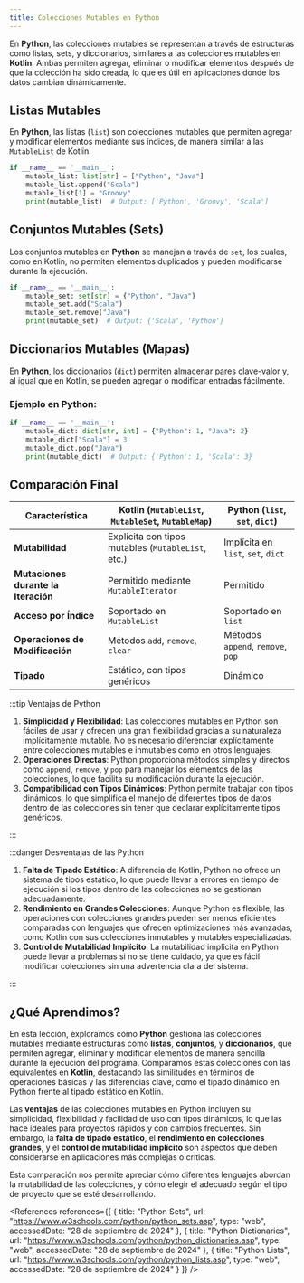 ```yaml
---
title: Colecciones Mutables en Python
---
```


<ReadingTime/>

En **Python**, las colecciones mutables se representan a través de estructuras como listas, sets, y diccionarios, similares a las colecciones mutables en **Kotlin**. Ambas permiten agregar, eliminar o modificar elementos después de que la colección ha sido creada, lo que es útil en aplicaciones donde los datos cambian dinámicamente.

## Listas Mutables

En **Python**, las listas (`list`) son colecciones mutables que permiten agregar y modificar elementos mediante sus índices, de manera similar a las `MutableList` de Kotlin.

```python
if __name__ == '__main__':
    mutable_list: list[str] = ["Python", "Java"]
    mutable_list.append("Scala")
    mutable_list[1] = "Groovy"
    print(mutable_list)  # Output: ['Python', 'Groovy', 'Scala']
```

## Conjuntos Mutables (Sets)

Los conjuntos mutables en **Python** se manejan a través de `set`, los cuales, como en Kotlin, no permiten elementos duplicados y pueden modificarse durante la ejecución.

```python
if __name__ == '__main__':
    mutable_set: set[str] = {"Python", "Java"}
    mutable_set.add("Scala")
    mutable_set.remove("Java")
    print(mutable_set)  # Output: {'Scala', 'Python'}
```

## Diccionarios Mutables (Mapas)

En **Python**, los diccionarios (`dict`) permiten almacenar pares clave-valor y, al igual que en Kotlin, se pueden agregar o modificar entradas fácilmente.

### Ejemplo en Python:

```python
if __name__ == '__main__':
    mutable_dict: dict[str, int] = {"Python": 1, "Java": 2}
    mutable_dict["Scala"] = 3
    mutable_dict.pop("Java")
    print(mutable_dict)  # Output: {'Python': 1, 'Scala': 3}
```

## Comparación Final

| **Característica**                  | **Kotlin** (`MutableList`, `MutableSet`, `MutableMap`) | **Python** (`list`, `set`, `dict`) |
|-------------------------------------|--------------------------------------------------------|------------------------------------|
| **Mutabilidad**                     | Explícita con tipos mutables (`MutableList`, etc.)     | Implícita en `list`, `set`, `dict` |
| **Mutaciones durante la Iteración** | Permitido mediante `MutableIterator`                   | Permitido                          |
| **Acceso por Índice**               | Soportado en `MutableList`                             | Soportado en `list`                |
| **Operaciones de Modificación**     | Métodos `add`, `remove`, `clear`                       | Métodos `append`, `remove`, `pop`  |
| **Tipado**                          | Estático, con tipos genéricos                          | Dinámico                           |

:::tip Ventajas de Python

1. **Simplicidad y Flexibilidad**: Las colecciones mutables en Python son fáciles de usar y ofrecen una gran flexibilidad gracias a su naturaleza implícitamente mutable. No es necesario diferenciar explícitamente entre colecciones mutables e inmutables como en otros lenguajes.
2. **Operaciones Directas**: Python proporciona métodos simples y directos como `append`, `remove`, y `pop` para manejar los elementos de las colecciones, lo que facilita su modificación durante la ejecución.
3. **Compatibilidad con Tipos Dinámicos**: Python permite trabajar con tipos dinámicos, lo que simplifica el manejo de diferentes tipos de datos dentro de las colecciones sin tener que declarar explícitamente tipos genéricos.

:::

:::danger Desventajas de las Python

1. **Falta de Tipado Estático**: A diferencia de Kotlin, Python no ofrece un sistema de tipos estático, lo que puede llevar a errores en tiempo de ejecución si los tipos dentro de las colecciones no se gestionan adecuadamente.
2. **Rendimiento en Grandes Colecciones**: Aunque Python es flexible, las operaciones con colecciones grandes pueden ser menos eficientes comparadas con lenguajes que ofrecen optimizaciones más avanzadas, como Kotlin con sus colecciones inmutables y mutables especializadas.
3. **Control de Mutabilidad Implícito**: La mutabilidad implícita en Python puede llevar a problemas si no se tiene cuidado, ya que es fácil modificar colecciones sin una advertencia clara del sistema.

:::

## ¿Qué Aprendimos?

En esta lección, exploramos cómo **Python** gestiona las colecciones mutables mediante estructuras como **listas**, **conjuntos**, y **diccionarios**, que permiten agregar, eliminar y modificar elementos de manera sencilla durante la ejecución del programa. Comparamos estas colecciones con las equivalentes en **Kotlin**, destacando las similitudes en términos de operaciones básicas y las diferencias clave, como el tipado dinámico en Python frente al tipado estático en Kotlin.

Las **ventajas** de las colecciones mutables en Python incluyen su simplicidad, flexibilidad y facilidad de uso con tipos dinámicos, lo que las hace ideales para proyectos rápidos y con cambios frecuentes. Sin embargo, la **falta de tipado estático**, el **rendimiento en colecciones grandes**, y el **control de mutabilidad implícito** son aspectos que deben considerarse en aplicaciones más complejas o críticas.

Esta comparación nos permite apreciar cómo diferentes lenguajes abordan la mutabilidad de las colecciones, y cómo elegir el adecuado según el tipo de proyecto que se esté desarrollando.

<References references={[
    {
        title: "Python Sets",
        url: "https://www.w3schools.com/python/python_sets.asp",
        type: "web",
        accessedDate: "28 de septiembre de 2024"
    },
    {
        title: "Python Dictionaries",
        url: "https://www.w3schools.com/python/python_dictionaries.asp",
        type: "web",
        accessedDate: "28 de septiembre de 2024"
    },
    {
        title: "Python Lists",
        url: "https://www.w3schools.com/python/python_lists.asp",
        type: "web",
        accessedDate: "28 de septiembre de 2024"
    }
]} />
